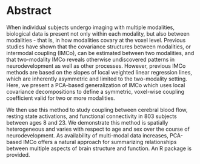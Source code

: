 # Abstract

  When individual subjects undergo imaging with multiple modalities, biological data is present not only within each modality, but also between modalities - that is, in how modalities covary at the voxel level. Previous studies have shown that the covariance structures between modalities, or intermodal coupling (IMCo), can be estimated between two modalities, and that two-modality IMCo reveals otherwise undiscovered patterns in neurodevelopment as well as other processes. However, previous IMCo methods are based on the slopes of local weighted linear regression lines, which are inherently asymmetric and limited to the two-modality setting. Here, we present a PCA-based generalization of IMCo which uses local covariance decompositions to define a symmetric, voxel-wise coupling coefficient valid for two or more modalities. 
  
  We then use this method to study coupling between cerebral blood flow, resting state activations, and functional connectivity in 803 subjects between ages 8 and 23. We demonstrate this method is spatially heterogeneous and varies with respect to age and sex over the course of neurodevelopment. As availability of multi-modal data increases, PCA-based IMCo offers a natural approach for summarizing relationships between multiple aspects of brain structure and function. An R package is provided.
